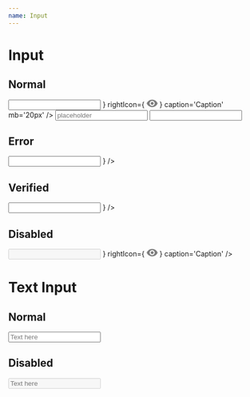 ```yaml
---
name: Input
---
```



# Input

<Props of={Input} />

## Normal

<Playground>
  <Input
    label='Label'
    leftIcon={
      <svg width='16' height='16' viewBox='0 0 16 16' fill='none'>
        <path
          fillRule='evenodd'
          clipRule='evenodd'
          d='M8 8C10.21 8 12 6.21 12 4C12 1.79 10.21 0 8 0C5.79 0 4 1.79 4 4C4 6.21 5.79 8 8 8ZM8 10C5.33 10 0 11.34 0 14V15C0 15.55 0.45 16 1 16H15C15.55 16 16 15.55 16 15V14C16 11.34 10.67 10 8 10Z'
          fill='#7F7F7F'
        />
      </svg>
    }
    rightIcon={
      <svg width='22' height='15' viewBox='0 0 22 15' fill='none'>
        <path
          fillRule='evenodd'
          clipRule='evenodd'
          d='M11 0C6 0 1.73 3.11 0 7.5C1.73 11.89 6 15 11 15C16 15 20.27 11.89 22 7.5C20.27 3.11 16 0 11 0ZM11 12.5C8.24 12.5 6 10.26 6 7.5C6 4.74 8.24 2.5 11 2.5C13.76 2.5 16 4.74 16 7.5C16 10.26 13.76 12.5 11 12.5ZM11 4.5C9.34 4.5 8 5.84 8 7.5C8 9.16 9.34 10.5 11 10.5C12.66 10.5 14 9.16 14 7.5C14 5.84 12.66 4.5 11 4.5Z'
          fill='#7F7F7F'
        />
      </svg>
    }
    caption='Caption'
    mb='20px'
  />
  <Input
    label='Label'
    placeholder='placeholder'
    mb='40px'
  />
  <Input />
</Playground>

## Error

<Playground>
  <Input
    label='Label'
    error='error message'
    rightIcon={
      <svg width='20' height='20' viewBox='0 0 20 20' fill='none'>
        <path
          fillRule='evenodd'
          clipRule='evenodd'
          d='M10 0C4.47 0 0 4.47 0 10C0 15.53 4.47 20 10 20C15.53 20 20 15.53 20 10C20 4.47 15.53 0 10 0ZM14.3 14.3C13.91 14.69 13.28 14.69 12.89 14.3L10 11.41L7.11 14.3C6.72 14.69 6.09 14.69 5.7 14.3C5.31 13.91 5.31 13.28 5.7 12.89L8.59 10L5.7 7.11C5.31 6.72 5.31 6.09 5.7 5.7C6.09 5.31 6.72 5.31 7.11 5.7L10 8.59L12.89 5.7C13.28 5.31 13.91 5.31 14.3 5.7C14.69 6.09 14.69 6.72 14.3 7.11L11.41 10L14.3 12.89C14.68 13.27 14.68 13.91 14.3 14.3Z'
          fill='#E53B3B'
        />
      </svg>
    }
  />
</Playground>

## Verified

<Playground>
  <Input
    label='Label'
    verified
    rightIcon={
      <svg width='20' height='20' viewBox='0 0 20 20' fill='none'>
        <path
          fillRule='evenodd'
          clipRule='evenodd'
          d='M10 0C4.48 0 0 4.48 0 10C0 15.52 4.48 20 10 20C15.52 20 20 15.52 20 10C20 4.48 15.52 0 10 0ZM7.29 14.29L3.7 10.7C3.31 10.31 3.31 9.68 3.7 9.29C4.09 8.9 4.72 8.9 5.11 9.29L8 12.17L14.88 5.29C15.27 4.9 15.9 4.9 16.29 5.29C16.68 5.68 16.68 6.31 16.29 6.7L8.7 14.29C8.32 14.68 7.68 14.68 7.29 14.29Z'
          fill='#17AE29'
        />
      </svg>
    }
  />
</Playground>

## Disabled

<Playground>
  <Input
    label='Label'
    disabled
    leftIcon={
      <svg width='16' height='16' viewBox='0 0 16 16' fill='none'>
        <path
          fillRule='evenodd'
          clipRule='evenodd'
          d='M8 8C10.21 8 12 6.21 12 4C12 1.79 10.21 0 8 0C5.79 0 4 1.79 4 4C4 6.21 5.79 8 8 8ZM8 10C5.33 10 0 11.34 0 14V15C0 15.55 0.45 16 1 16H15C15.55 16 16 15.55 16 15V14C16 11.34 10.67 10 8 10Z'
          fill='#7F7F7F'
        />
      </svg>
    }
    rightIcon={
      <svg width='22' height='15' viewBox='0 0 22 15' fill='none'>
        <path
          fillRule='evenodd'
          clipRule='evenodd'
          d='M11 0C6 0 1.73 3.11 0 7.5C1.73 11.89 6 15 11 15C16 15 20.27 11.89 22 7.5C20.27 3.11 16 0 11 0ZM11 12.5C8.24 12.5 6 10.26 6 7.5C6 4.74 8.24 2.5 11 2.5C13.76 2.5 16 4.74 16 7.5C16 10.26 13.76 12.5 11 12.5ZM11 4.5C9.34 4.5 8 5.84 8 7.5C8 9.16 9.34 10.5 11 10.5C12.66 10.5 14 9.16 14 7.5C14 5.84 12.66 4.5 11 4.5Z'
          fill='#7F7F7F'
        />
      </svg>
    }
    caption='Caption'
  />
</Playground>

# Text Input

<Props of={Input} />

## Normal

<Playground>
  <Input
    label='Label'
    placeholder='Text here'
    caption='Caption'
    multiline
  />
</Playground>

## Disabled

<Playground>
  <Input
    label='Label'
    placeholder='Text here'
    caption='Caption'
    multiline
    disabled
  />
</Playground>